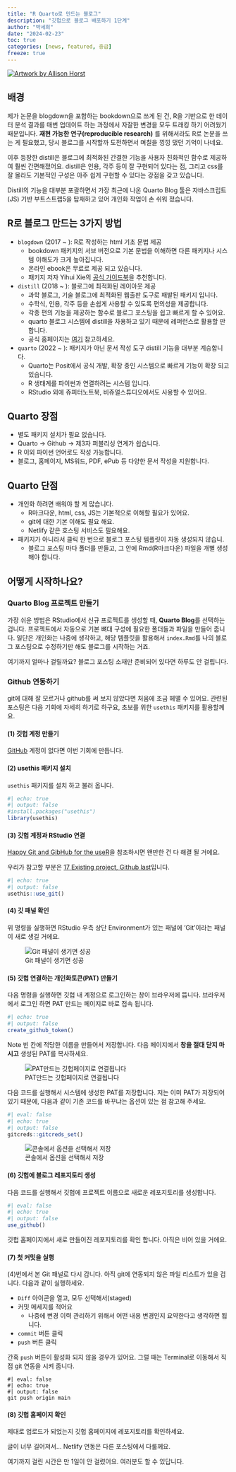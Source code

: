 ```yaml
---
title: "R Quarto로 만드는 블로그"
description: "깃헙으로 블로그 배포하기 1단계"
author: "박세희"
date: "2024-02-23"
toc: true 
categories: [news, featured, 중급]
freeze: true 
---
```


::: {writing}
[![Artwork by Allison Horst](writing.webp)](https://allisonhorst.com/horst-hill-collaborations){.lightbox}  
:::

## 배경 

제가 논문을 blogdown을 포함하는 bookdown으로 쓰게 된 건, R을 기반으로 한 데이터 분석 결과를 매번 업데이트 하는 과정에서 자잘한 변경을 모두 트래킹 하기 어려웠기 때문입니다. **재현 가능한 연구(reproducible research)** 를 위해서라도 R로 논문을 쓰는 게 필요했고, 당시 블로그를 시작할까 도전하면서 며칠을 낑낑 댔던 기억이 나네요. 

이후 등장한 distill은 블로그에 최적화된 간결한 기능을 사용자 친화적인 함수로 제공하여 훨씬 간편해졌어요. distill은 인용, 각주 등이 잘 구현되어 있다는 점, 그리고 css를 잘 몰라도 기본적인 구성은 아주 쉽게 구현할 수 있다는 강점을 갖고 있습니다.

Distill의 기능을 대부분 포괄하면서 가장 최근에 나온 Quarto Blog 툴은 자바스크립트(JS) 기반 부트스트랩5을 탑재하고 있어 개인화 작업이 손 쉬워 졌습니다. 

## R로 블로그 만드는 3가지 방법 

* `blogdown` (2017 ~ ): R로 작성하는 html 기초 문법 제공  
  * bookdown 패키지의 서브 버전으로 기본 문법을 이해하면 다른 패키지나 시스템 이해도가 크게 높아집니다.  
  * 온라인 ebook은 무료로 제공 되고 있습니다.  
  * 패키지 저자 Yihui Xie의 [공식 가이드북](https://bookdown.org/yihui/blogdown/)을 추천합니다.  


* `distill` (2018 ~ ): 블로그에 최적화된 레이아웃 제공  
  * 과학 블로그, 기술 블로그에 최적화된 웹출판 도구로 패발된 패키지 입니다.  
  * 수학식, 인용, 각주 등을 손쉽게 사용할 수 있도록 편의성을 제공합니다.  
  * 각종 편의 기능을 제공하는 함수로 블로그 포스팅을 쉽고 빠르게 할 수 있어요.  
  * quarto 블로그 시스템에 distill을 차용하고 있기 때문에 레퍼런스로 활용할 만 합니다.   
  * 공식 홈페이지는 [여기](https://rstudio.github.io/distill/) 참고하세요.  
  
  
* `quarto` (2022 ~ ): 패키지가 아닌 문서 작성 도구  distill 기능을 대부분 계승합니다.   
  * Quarto는 Posit에서 공식 개발, 확장 중인 시스템으로 빠르게 기능이 확장 되고 있습니다.  
  * R 생태계를 파이썬과 연결하려는 시스템 입니다.  
  * RStudio 외에 쥬피터노트북, 비쥬얼스튜디오에서도 사용할 수 있어요.  

## Quarto 장점

* 별도 패키지 설치가 필요 없습니다.  
* Quarto -> Github -> 제3자 퍼블리싱 연계가 쉽습니다.  
* R 이외 파이썬 언어로도 작성 가능합니다. 
* 블로그, 홈페이지, MS워드, PDF, ePub 등 다양한 문서 작성을 지원합니다. 

## Quarto 단점 

* 개인화 하려면 배워야 할 게 많습니다.  
  * R마크다운, html, css, JS는 기본적으로 이해할 필요가 있어요.  
  * git에 대한 기본 이해도 필요 해요. 
  * Netlify 같은 호스팅 서비스도 필요해요.  
  
* 패키지가 아니라서 클릭 한 번으로 블로그 포스팅 템플릿이 자동 생성되지 않습니.  
  * 블로그 포스팅 마다 폴더를 만들고, 그 안에 Rmd(R마크다운) 파일을 개별 생성해야 합니다.  

## 어떻게 시작하나요? 

### Quarto Blog 프로젝트 만들기  

가장 쉬운 방법은 RStudio에서 신규 프로젝트를 생성할 때, **Quarto Blog**를 선택하는 겁니다. 프로젝트에서 자동으로 기본 뼈대 구성에 필요한 폴더들과 파일을 만들어 줍니다. 일단은 개인화는 나중에 생각하고, 해당 템플릿을 활용해서 `index.Rmd`를 나의 블로그 포스팅으로 수정하기만 해도 블로그를 시작하는 거죠. 

여기까지 얼마나 걸릴까요? 블로그 포스팅 소재만 준비되어 있다면 하루도 안 걸립니다. 

### Github 연동하기 

git에 대해 잘 모르거나 github를 써 보지 않았다면 처음에 조금 헤맬 수 있어요. 관련된 포스팅은 다음 기회에 자세히 하기로 하구요, 초보를 위한 `usethis` 패키지를 활용할께요.  

#### (1) 깃헙 계정 만들기 

[GitHub](https://github.com) 계정이 없다면 이번 기회에 만듭니다.  

#### (2) usethis 패키지 설치

`usethis` 패키지를 설치 하고 불러 옵니다.  

```r
#| echo: true 
#| output: false 
#install.packages("usethis")
library(usethis) 
```

#### (3) 깃헙 계정과 RStudio 연결 

[Happy Git and GibHub for the useR](https://happygitwithr.com)을 참조하시면 왠만한 건 다 해결 될 거에요.  

우리가 참고할 부분은 [17 Existing project, Github last](https://happygitwithr.com/existing-github-last)입니다.  
  
```r
#| echo: true 
#| output: false 
usethis::use_git()
```

#### (4) 깃 패널 확인 

위 명령을 실행하면 RStudio 우측 상단 Environment가 있는 패널에 'Git'이라는 패널이 새로 생길 거에요.  

![Git 패널이 생기면 성공](git_panel.webp)

#### (5) 깃헙 연결하는 개인화토큰(PAT) 만들기  

다음 명령을 실행하면 깃헙 내 계정으로 로그인하는 창이 브라우저에 뜹니다. 브라우저에서 로그인 하면 PAT 만드는 페이지로 바로 접속 됩니다.  

```r
#| echo: true 
#| output: false 
create_github_token()
```

Note 빈 칸에 적당한 이름을 만들어서 저장합니다. 다음 페이지에서 **창을 절대 닫지 마시고** 생성된 PAT를 복사하세요.  

![PAT만드는 깃헙페이지로 연결됩니다 ](github_PAT.webp)

다음 코드를 실행해서 시스템에 생성한 PAT를 저장합니다. 저는 이미 PAT가 저장되어 있기 때문에, 다음과 같이 기존 코드를 바꾸냐는 옵션이 있는 점 참고해 주세요.  

```r
#| eval: false
#| echo: true
#| output: false 
gitcreds::gitcreds_set()
```

![콘솔에서 옵션을 선택해서 저장](gitcred_set.webp)

#### (6) 깃헙에 블로그 레포지토리 생성 

다음 코드를 실행해서 깃헙에 프로젝트 이름으로 새로운 레포지토리를 생성합니다.  

```r
#| eval: false
#| echo: true
#| output: false 
use_github() 
```

깃헙 홈페이지에서 새로 만들어진 레포지토리를 확인 합니다. 아직은 비어 있을 거에요. 

#### (7) 첫 커밋을 실행 

(4)번에서 본 Git 패널로 다시 갑니다. 아직 git에 연동되지 않은 파일 리스트가 있을 겁니다. 다음과 같이 실행하세요. 

* `Diff` 아이콘을 열고, 모두 선택해서(staged)  
* 커밋 메세지를 적어요  
  * 나중에 변경 이력 관리하기 위해서 어떤 내용 변경인지 요약한다고 생각하면 됩니다.  
* `commit` 버튼 클릭  
* `push` 버튼 클릭  

간혹 `push` 버튼이 활성화 되지 않을 경우가 있어요. 그럴 때는 Terminal로 이동해서 직접 git 연동을 시켜 줍니다. 

```shell
#| eval: false
#| echo: true
#| output: false 
git push origin main
```

#### (8) 깃헙 홈페이지 확인 

제대로 업로드가 되었는지 깃헙 홈페이지에 레포지토리를 확인하세요. 



글이 너무 길어져서... Netlify 연동은 다른 포스팅에서 다룰께요. 

여기까지 걸린 시간은 만 1일이 안 걸렸어요. 여러분도 할 수 있답니다. 


